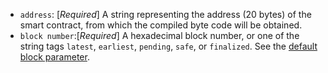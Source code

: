 - `address`: [_Required_] A string representing the address (20 bytes) of the smart contract, from which the compiled byte code will be obtained.
- `block number`:[_Required_] A hexadecimal block number, or one of the string tags `latest`, `earliest`, `pending`, `safe`, or `finalized`. See the [default block parameter](https://ethereum.org/en/developers/docs/apis/json-rpc/#default-block).
